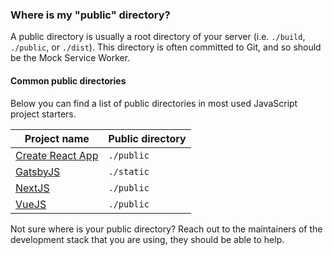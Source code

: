 ### Where is my "public" directory?

A public directory is usually a root directory of your server (i.e. `./build`, `./public`, or `./dist`). This directory is often committed to Git, and so should be the Mock Service Worker.

#### Common public directories

Below you can find a list of public directories in most used JavaScript project starters.

| Project name                                     | Public directory |
| ------------------------------------------------ | ---------------- |
| [Create React App](https://create-react-app.dev) | `./public`       |
| [GatsbyJS](https://www.gatsbyjs.org)             | `./static`       |
| [NextJS](https://nextjs.org)                     | `./public`       |
| [VueJS](https://vuejs.org/)                      | `./public`       |

<Hint>
  Not sure where is your public directory? Reach out to the maintainers of the
  development stack that you are using, they should be able to help.
</Hint>
